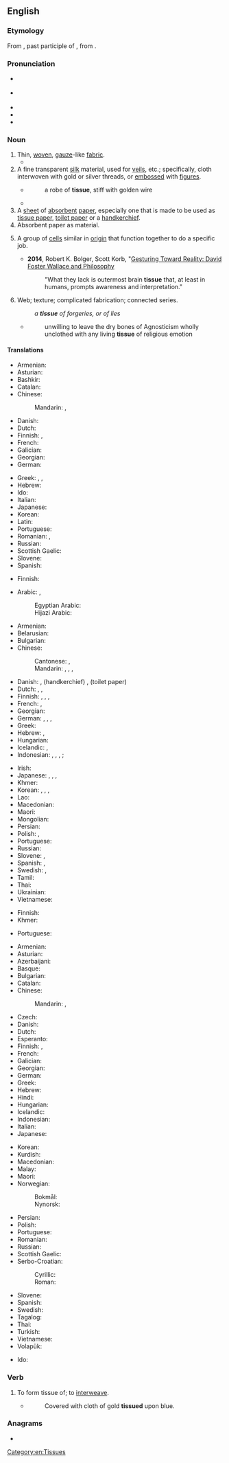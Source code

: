 ==English==

===Etymology===
From {{der|en|fro|tissu}}, past participle of {{m|fro|tistre}}, from {{der|en|la|texere}}.

===Pronunciation===
* {{a|RP}} {{IPA|en|/ˈtɪsjuː/|/ˈtɪʃu/}}
* {{a|GenAm}} {{IPA|en|/ˈtɪʃu/}} 
* {{audio|en|en-us-tissue.ogg|Audio (US)}}
* {{audio|en|En-uk-tissue.ogg|Audio (UK)}}
* {{rhymes|en|ɪsjuː|ɪʃuː}}

===Noun===
{{en-noun|~}}

# Thin, [[woven]], [[gauze]]-like [[fabric]].
#* {{quote-book|en|year=1963|author={{w|Margery Allingham}}|title={{w|The China Governess}}| chapter=17| url=http://openlibrary.org/works/OL2004261W| passage=The face which emerged was not reassuring. It was blunt and grey, the nose springing thick and flat from high on the frontal bone of the forehead, whilst his eyes were narrow slits of dark in a tight bandage of '''tissue'''.&nbsp;[…].}}
# A fine transparent [[silk]] material, used for [[veil]]s, etc.; specifically, cloth interwoven with gold or silver threads, or [[emboss]]ed with [[figure]]s.
#* {{rfdatek|en|Dryden}}
#*: a robe of '''tissue''', stiff with golden wire
#* {{RQ:Milton PL|book=5|passage=In their glittering '''tissues''' bear emblazed / Holy memorials.}}
# A [[sheet]] of [[absorbent]] [[paper]], especially one that is made to be used as [[tissue paper]], [[toilet paper]] or a [[handkerchief]].
# Absorbent paper as material.
# {{lb|en|biology}} A group of [[cells]] similar in [[origin]] that function together to do a specific job.
#* '''2014''', Robert K. Bolger, Scott Korb, "[https://books.google.com/books?id=_AKKAwAAQBAJ&pg=PA104&dq=tissue+foster+wallace&hl=en&sa=X&ved=0CDUQ6AEwAWoVChMI9tLj8vOqxwIVl0GICh2OVwiB#v=onepage&q=tissue%20foster%20wallace&f=false Gesturing Toward Reality: David Foster Wallace and Philosophy]
#*: "What they lack is outermost brain '''tissue''' that, at least in humans, prompts awareness and interpretation."
# Web; texture; complicated fabrication; connected series.
#: ''a '''tissue''' of forgeries, or of lies''
#* {{rfdatek|en|A. J. Balfour}}
#*: unwilling to leave the dry bones of Agnosticism wholly unclothed with any living '''tissue''' of religious emotion

====Translations====
{{trans-top|woven fabric}}
* Armenian: {{t+|hy|գործվածք}}
* Asturian: {{t|ast|texíu|m}}
* Bashkir: {{t|ba|туҡыма}}
* Catalan: {{t+|ca|teixit|m}}
* Chinese:
*: Mandarin: {{t+|cmn|組織|sc=Hani}}, {{t+|cmn|组织|tr=zǔzhī|sc=Hani}}
* Danish: {{t+|da|stof}}
* Dutch: {{t+|nl|weefsel|n}}
* Finnish: {{t+|fi|harsokangas}}, {{t|fi|harsokudos}}
* French: {{t+|fr|tissu|m}}
* Galician: {{t|gl|tecido|m}}
* Georgian: {{t|ka|ქსოვილი|sc=Geor}}
* German: {{t+|de|Gewebe|n}}
{{trans-mid}}
* Greek: {{t+|el|ύφασμα|n|sc=Grek}}, {{t+|el|πλέγμα|n|sc=Grek}}, {{t+|el|ορμαθός|m|sc=Grek}}
* Hebrew: {{t+|he|רקמה|f}}
* Ido: {{t+|io|texajo|m}}
* Italian: {{t+|it|tessuto}}
* Japanese: {{t+|ja|織物|tr=おりもの, orimono}}
* Korean: {{t+|ko|조직}}
* Latin: {{t+|la|textus}}
* Portuguese: {{t+|pt|tecido|m}}
* Romanian: {{t+|ro|batistă|f}}, {{t+|ro|șervețel|n}}
* Russian: {{t+|ru|ткань|f}}
* Scottish Gaelic: {{t|gd|eadar-fhighe|m}}
* Slovene: {{t+|sl|robec|m}}
* Spanish: {{t+|es|tejido|m}}
{{trans-bottom}}

{{trans-top|fine, transparent silk material}}
* Finnish: {{t|fi|silkkiharso}}
{{trans-mid}}
{{trans-bottom}}

{{trans-top|sheet of absorbent paper}}
* Arabic: {{t|ar|مَنْدِيل|m}}, {{t|ar|مِنْدِيل|m}}
*: Egyptian Arabic: {{t|arz|منديل|m|tr=mandil|sc=Arab}}
*: Hijazi Arabic: {{t|acw|منديل|m|tr=mandīl|sc=Arab}}
* Armenian: {{t+|hy|անձեռոցիկ|sc=Armn}}
* Belarusian: {{t|be|сурвэ́тка|f|sc=Cyrl}}
* Bulgarian: {{t|bg|салфе́тка|f}}
* Chinese:
*: Cantonese: {{t|yue|紙巾}}, {{t|yue|纸巾|tr=zi2 gan1}}
*: Mandarin: {{t+|cmn|面巾紙|sc=Hani}}, {{t|cmn|面巾纸|tr=miànjīnzhǐ|sc=Hani}}, {{t+|cmn|紙巾|sc=Hani}}, {{t+|cmn|纸巾|tr=zhǐjīn|sc=Hani}}
* Danish: {{t+|da|serviet}}, (handkerchief) {{t+|da|lommetørklæde}}, (toilet paper) {{t+|da|toiletpapir}}
* Dutch: {{t+|nl|zakdoek|m}}, {{t|nl|papieren zakdoekje|n}}, {{t+|nl|tissue|m}}
* Finnish: {{t+|fi|talouspaperi}}, {{t|fi|paperiliina}}, {{qualifier|handkerchief}} {{t|fi|paperinenäliina}}, {{qualifier|sheet of toilet paper}} {{t+|fi|vessapaperiarkki}}
* French: {{t|fr|mouchoir en papier|m}}, {{t+|fr|kleenex|m}}
* Georgian: {{t|ka|ხელსახოცი|sc=Geor}}
* German: {{t+|de|Papier|n}}, {{t+|de|Tuch|n}}, {{qualifier|toilet paper}} {{t+|de|Toilettenpapier|n}}, {{qualifier|handkerchief}} {{t+|de|Taschentuch|n}}
* Greek: {{t+|el|χαρτί|n|sc=Grek}}
* Hebrew: {{t|he|טישו|m|sc=Hebr}}, {{t|he|נייר סופג|m|sc=Hebr}}
* Hungarian: {{t|hu|papír zsebkendő}}
* Icelandic: {{t|is|þurrka|f}}, {{t|is|pappírsþurrka|f}}
* Indonesian: {{qualifier|napkin}} {{t+|id|serbet}}, {{qualifier|toilet paper}} {{t+|id|kertas toilet}}, {{qualifier|handkerchief}}, {{t+|id|saputangan}}; {{t+|id|kacu}}
{{trans-mid}}
* Irish: {{t|ga|ciarsúr páipéir|m}}
* Japanese: {{t|ja|ティッシュペーパー|tr=tisshu pēpā}}, {{t|ja|ティッシュ|tr=tisshu|sc=Jpan}}, {{t|ja|鼻紙|tr=はながみ, hanagami|sc=Jpan}}, {{t|ja|塵紙|tr=ちりがみ, chirigami|sc=Jpan}}
* Khmer: {{t-needed|km}}
* Korean: {{t|ko|박엽지}}, {{t|ko|티슈 페이퍼}}, {{t|ko|티슈}}, {{t+|ko|화장지}}
* Lao: {{t-needed|lo}}
* Macedonian: {{t|mk|салфе́тка|f}}
* Maori: {{t|mi|rauangiangi}}
* Mongolian: {{t+|mn|нэхмэл|sc=Cyrl}}
* Persian: {{t+|fa|دستمال|tr=dastmal}}
* Polish: {{t|pl|[[chusteczka]] [[higieniczna]]|f}}, {{t+|pl|chusteczka|f}}
* Portuguese: {{t|pt|lenço de papel}}
* Russian: {{t+|ru|салфе́тка|f}}
* Slovene: {{t+|sl|robec|m}}, {{t|sl|robček|m}}
* Spanish: {{t+|es|tejido|m}}, {{t+|es|pañuelo|m}}
* Swedish: {{t+|sv|näsduk|c}}, {{t|sv|pappersnäsduk|c}}
* Tamil: {{t|ta|மெல்லிழுப்புத்தாள்|sc=Taml}}
* Thai: {{t+|th|ทิชชู่}}
* Ukrainian: {{t|uk|серве́тка|f|sc=Cyrl}}
* Vietnamese: {{t|vi|khăn giấy}}
{{trans-bottom}}

{{trans-top|paper material}}
* Finnish: {{t+|fi|pehmopaperi}}
* Khmer: {{t-needed|km}}
{{trans-mid}}
* Portuguese: {{t|pt|[[papel]] [[absorvente]]|m}}
{{trans-bottom}}

{{trans-top|aggregation of cells}}
* Armenian: {{t+|hy|հյուսվածք}}
* Asturian: {{t|ast|texíu|m}}
* Azerbaijani: {{t|az|toxuma}}
* Basque: {{t+|eu|ehun}}
* Bulgarian: {{t+|bg|тъкан|f}}
* Catalan: {{t+|ca|teixit|m}}
* Chinese:
*: Mandarin: {{t+|cmn|組織|sc=Hani}}, {{t+|cmn|组织|tr=zǔzhī|sc=Hani}}
* Czech: {{t+|cs|tkáň|f}}
* Danish: {{t+|da|væv|n}}
* Dutch: {{t+|nl|weefsel|n}}
* Esperanto: {{t|eo|histo}}
* Finnish: {{t+|fi|kudos}}, {{t+|fi|solukko}}
* French: {{t+|fr|tissu|m}}
* Galician: {{t|gl|tecido|m}}
* Georgian: {{t|ka|ქსოვილი|sc=Geor}}
* German: {{t+|de|Gewebe|n}}
* Greek: {{t+|el|ιστός|m|sc=Grek}}
* Hebrew: {{t+|he|רקמה|f|sc=Hebr}}
* Hindi: {{t|hi|ऊतक|m}}
* Hungarian: {{t+|hu|szövet}}
* Icelandic: {{t+|is|vefur|m}}
* Indonesian: {{t+|id|jaringan}}
* Italian: {{t+|it|tessuto|m}}
* Japanese: {{t+|ja|組織|tr=そしき, soshiki}}
{{trans-mid}}
* Korean: {{t+|ko|조직}}
* Kurdish: {{t+|ku|şane|f}}
* Macedonian: {{t|mk|ткиво|n|sc=Cyrl}}
* Malay: {{t|ms|tisu}}
* Maori: {{t|mi|pūtautau}}
* Norwegian:
*: Bokmål: {{t|nb|vev|n}}
*: Nynorsk: {{t+|nn|vev|n}}
* Persian: {{t+|fa|بافت|tr=baaft|sc=Arab}}
* Polish: {{t+|pl|tkanka|f}}
* Portuguese: {{t+|pt|tecido|m}}
* Romanian: {{t+|ro|țesut|n}}
* Russian: {{t+|ru|ткань|f}}
* Scottish Gaelic: {{t|gd|maothran|m}}
* Serbo-Croatian:
*: Cyrillic: {{t|sh|ткиво|n|sc=Cyrl}}
*: Roman: {{t+|sh|tkivo|n}}
* Slovene: {{t+|sl|tkivo|n}}
* Spanish: {{t+|es|tejido|m}}
* Swedish: {{t+|sv|vävnad|c}}
* Tagalog: {{t|tl|sihayan}}
* Thai: {{t+|th|เนื้อเยื่อ}}
* Turkish: {{t+|tr|doku}}
* Vietnamese: {{t+|vi|mô}}
* Volapük: {{t|vo|histun}}
{{trans-bottom}}

{{checktrans-top}}
* Ido: {{t+check|io|texajo}}
{{trans-mid}}
{{trans-bottom}}

===Verb===
{{en-verb|tissu}}

# To form tissue of; to [[interweave]].
#* {{RQ:Bacon The New Atlantis}}
#*: Covered with cloth of gold '''tissued''' upon blue.

===Anagrams===
* {{anagrams|en|a=eisstu|Eustis|suites}}

[[Category:en:Tissues]]